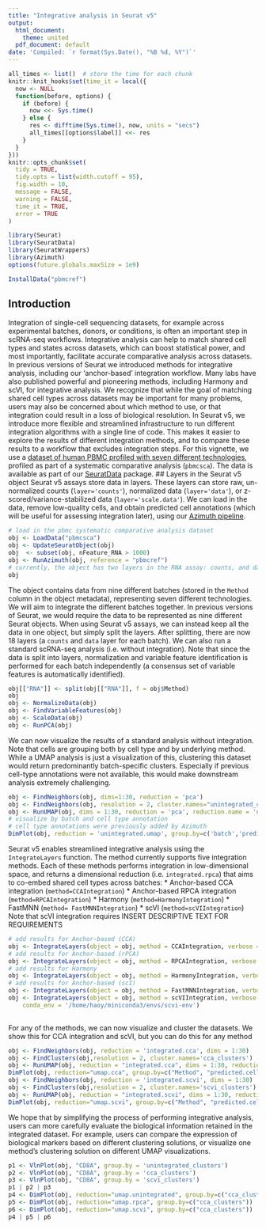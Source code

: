 ```yaml
---
title: "Integrative analysis in Seurat v5"
output:
  html_document:
    theme: united
  pdf_document: default
date: 'Compiled: `r format(Sys.Date(), "%B %d, %Y")`'
---
```


```r
all_times <- list()  # store the time for each chunk
knitr::knit_hooks$set(time_it = local({
  now <- NULL
  function(before, options) {
    if (before) {
      now <<- Sys.time()
    } else {
      res <- difftime(Sys.time(), now, units = "secs")
      all_times[[options$label]] <<- res
    }
  }
}))
knitr::opts_chunk$set(
  tidy = TRUE,
  tidy.opts = list(width.cutoff = 95),
  fig.width = 10,
  message = FALSE,
  warning = FALSE,
  time_it = TRUE,
  error = TRUE
)
```

```r
library(Seurat)
library(SeuratData)
library(SeuratWrappers)
library(Azimuth)
options(future.globals.maxSize = 1e9)
```

```r
InstallData("pbmcref")
```

## Introduction
Integration of single-cell sequencing datasets, for example across experimental batches, donors, or conditions, is often an important step in scRNA-seq workflows. Integrative analysis can help to match shared cell types and states across datasets, which can boost statistical power, and most importantly, facilitate accurate comparative analysis across datasets. In previous versions of Seurat we introduced methods for integrative analysis, including our ‘anchor-based’ integration workflow. Many labs have also published powerful and pioneering methods, including Harmony and scVI, for integrative analysis. 
We recognize that while the goal of matching shared cell types across datasets may be important for many problems, users may also be concerned about which method to use, or that integration could result in a loss of biological resolution. In Seurat v5, we introduce more flexible and streamlined infrastructure to run different integration algorithms with a single line of code. This makes it easier to explore the results of different integration methods, and to compare these results to a workflow that excludes integration steps.
For this vignette, we use a [dataset of human PBMC profiled with seven different technologies](https://www.nature.com/articles/s41587-020-0465-8), profiled as part of a systematic comparative analysis (`pbmcsca`). The data is available as part of our [SeuratData](https://github.com/satijalab/seurat-data) package. 
## Layers in the Seurat v5 object
Seurat v5 assays store data in layers. These layers can store raw, un-normalized counts (`layer='counts'`), normalized data (`layer='data'`), or z-scored/variance-stabilized data (`layer='scale.data'`). We can load in the data, remove low-quality cells, and obtain predicted cell annotations (which will be useful for assessing integration later), using our [Azimuth pipeline](https://satijalab.github.io/azimuth/articles/run_azimuth_tutorial.html).
```r
# load in the pbmc systematic comparative analysis dataset
obj <- LoadData("pbmcsca")
obj <- UpdateSeuratObject(obj)
obj  <- subset(obj, nFeature_RNA > 1000)
obj <- RunAzimuth(obj, reference = "pbmcref")
# currently, the object has two layers in the RNA assay: counts, and data
obj
```
The object contains data from nine different batches (stored in the `Method` column in the object metadata), representing seven different technologies. We will aim to integrate the different batches together. In previous versions of Seurat, we would require the data to be represented as nine different Seurat objects. When using Seurat v5 assays, we can instead keep all the data in one object, but simply split the layers.
After splitting, there are now 18 layers (a `counts` and `data` layer for each batch). We can also run a standard scRNA-seq analysis (i.e. without integration). Note that since the data is split into layers, normalization and variable feature identification is performed for each batch independently (a consensus set of variable features is automatically identified).
```r
obj[["RNA"]] <- split(obj[["RNA"]], f = obj$Method)
obj
obj <- NormalizeData(obj)
obj <- FindVariableFeatures(obj)
obj <- ScaleData(obj)
obj <- RunPCA(obj)
```
We can now visualize the results of a standard analysis without integration. Note that cells are grouping both by cell type and by underlying method. While a UMAP analysis is just a visualization of this, clustering this dataset would return predominantly batch-specific clusters. Especially if previous cell-type annotations were not available, this would make downstream analysis extremely challenging.  
```r
obj <- FindNeighbors(obj, dims=1:30, reduction = 'pca')
obj <- FindNeighbors(obj, resolution = 2, cluster.names="unintegrated_clusters")
obj <- RunUMAP(obj, dims = 1:30, reduction = 'pca', reduction.name = 'umap.unintegrated')
# visualize by batch and cell type annotation
# cell type annotations were previously added by Azimuth
DimPlot(obj, reduction = 'unintegrated.umap', group.by=c('batch','predicted.celltype.l2'))
```
Seurat v5 enables streamlined integrative analysis using the `IntegrateLayers` function. The method currently supports five integration methods. Each of these methods performs integration in low-dimensional space, and returns a dimensional reduction (i.e. `integrated.rpca`) that aims to co-embed shared cell types across batches:
* Anchor-based CCA integration (`method=CCAIntegration`)
* Anchor-based RPCA integration (`method=RPCAIntegration`)
* Harmony (`method=HarmonyIntegration`)
* FastMNN (`method= FastMNNIntegration`)
* scVI (`method=scVIIntegration`)
Note that scVI integration requires INSERT DESCRIPTIVE TEXT FOR REQUIREMENTS
```r
# add results for Anchor-based (CCA)
obj <- IntegrateLayers(object = obj, method = CCAIntegration, verbose = F, new.reduction = 'integrated.cca')
# add results for Anchor-based (rPCA)
obj <- IntegrateLayers(object = obj, method = RPCAIntegration, verbose = F, new.reduction = 'integrated.rpca')
# add results for Harmony
obj <- IntegrateLayers(object = obj, method = HarmonyIntegration, verbose = F, new.reduction = 'harmony')
# add results for Anchor-based (scI)
obj <- IntegrateLayers(object = obj, method = FastMNNIntegration, verbose = F, new.reduction = 'integrated.mnn')
obj <- IntegrateLayers(object = obj, method = scVIIntegration, verbose = F, new.reduction = 'integrated.scvi',
    conda_env = '/home/haoy/miniconda3/envs/scvi-env')
                     
```
For any of the methods, we can now visualize and cluster the datasets. We show this for CCA integration and scVI, but you can do this for any method
```r
obj <- FindNeighbors(obj, reduction = 'integrated.cca', dims = 1:30)
obj <- FindClusters(obj,resolution = 2, cluster.names='cca_clusters')
obj <- RunUMAP(obj, reduction = "integrated.cca", dims = 1:30, reduction.name = 'umap.cca')
DimPlot(obj, reduction="umap.cca", group.by=c("Method", "predicted.celltype.l2", "cca_clusters"))
obj <- FindNeighbors(obj, reduction = 'integrated.scvi', dims = 1:30)
obj <- FindClusters(obj,resolution = 2, cluster.names='scvi_clusters')
obj <- RunUMAP(obj, reduction = "integrated.scvi", dims = 1:30, reduction.name = 'umap.scvi')
DimPlot(obj, reduction="umap.scvi", group.by=c("Method", "predicted.celltype.l2", "scvi_clusters"))
```
We hope that by simplifying the process of performing integrative analysis, users can more carefully evaluate the biological information retained in the integrated dataset. For example, users can compare the expression of biological markers based on different clustering solutions, or visualize one method's clustering solution on different UMAP visualizations.
```r
p1 <- VlnPlot(obj, "CD8A", group.by = 'unintegrated_clusters')
p2 <- VlnPlot(obj, "CD8A", group.by = 'cca_clusters')
p3 <- VlnPlot(obj, "CD8A", group.by = 'scvi_clusters')
p1 | p2 | p3
p4 <- DimPlot(obj, reduction="umap.unintegrated", group.by=c("cca_clusters"))
p5 <- DimPlot(obj, reduction="umap.rpca", group.by=c("cca_clusters"))
p6 <- DimPlot(obj, reduction="umap.scvi", group.by=c("cca_clusters"))
p4 | p5 | p6
```